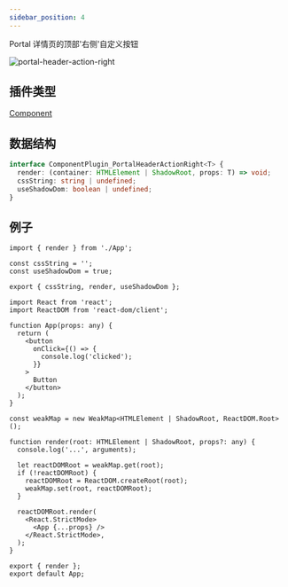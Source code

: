 ```yaml
---
sidebar_position: 4
---
```



Portal 详情页的顶部'右侧'自定义按钮

![portal-header-action-right](./assets/portal-header-action-right.jpeg)

## 插件类型

[Component](../plugin-types/component-plugin)

## 数据结构

```typescript
interface ComponentPlugin_PortalHeaderActionRight<T> {
  render: (container: HTMLElement | ShadowRoot, props: T) => void;
  cssString: string | undefined;
  useShadowDom: boolean | undefined;
}
```

## 例子

<Tabs>
  <TabItem label="plugin.ts" value="plugin.ts" default>

```tsx
import { render } from './App';

const cssString = '';
const useShadowDom = true;

export { cssString, render, useShadowDom };
```

  </TabItem>

  <TabItem label="App.tsx" value="app.tsx" default>

```tsx
import React from 'react';
import ReactDOM from 'react-dom/client';

function App(props: any) {
  return (
    <button
      onClick={() => {
        console.log('clicked');
      }}
    >
      Button
    </button>
  );
}

const weakMap = new WeakMap<HTMLElement | ShadowRoot, ReactDOM.Root>();

function render(root: HTMLElement | ShadowRoot, props?: any) {
  console.log('...', arguments);

  let reactDOMRoot = weakMap.get(root);
  if (!reactDOMRoot) {
    reactDOMRoot = ReactDOM.createRoot(root);
    weakMap.set(root, reactDOMRoot);
  }

  reactDOMRoot.render(
    <React.StrictMode>
      <App {...props} />
    </React.StrictMode>,
  );
}

export { render };
export default App;
```

  </TabItem>
</Tabs>
